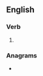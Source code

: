 ==English==

===Verb===
{{head|en|verb form}}

# {{en-past of|sign out}}

===Anagrams===
* {{anagrams|en|a=deginostu|outdesign}}